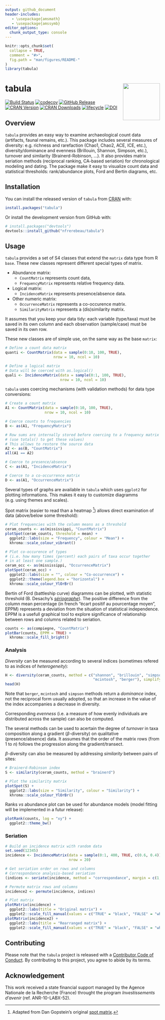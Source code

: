 ```yaml
---
output: github_document
header-includes:
   - \usepackage{amsmath}
   - \usepackage{amssymb}
editor_options: 
  chunk_output_type: console
---
```


<!-- README.md is generated from README.Rmd. Please edit that file -->

```r
knitr::opts_chunk$set(
  collapse = TRUE,
  comment = "#>",
  fig.path = "man/figures/README-"
)
library(tabula)
```

# tabula <img width=120px src="man/figures/logo.svg" align="right" />

[![Build Status](https://travis-ci.org/nfrerebeau/tabula.svg?branch=master)](https://travis-ci.org/nfrerebeau/tabula)
[![codecov](https://codecov.io/gh/nfrerebeau/tabula/branch/master/graph/badge.svg)](https://codecov.io/gh/nfrerebeau/tabula)
[![GitHub Release](https://img.shields.io/github/release/nfrerebeau/tabula.svg)](https://github.com/nfrerebeau/tabula/releases)
[![CRAN Version](http://www.r-pkg.org/badges/version/tabula)](https://cran.r-project.org/package=tabula)
[![CRAN Downloads](http://cranlogs.r-pkg.org/badges/tabula)](https://cran.r-project.org/package=tabula)
[![lifecycle](https://img.shields.io/badge/lifecycle-experimental-orange.svg)](https://www.tidyverse.org/lifecycle/#experimental)
[![DOI](https://zenodo.org/badge/DOI/10.5281/zenodo.1489944.svg)](https://doi.org/10.5281/zenodo.1489944)

## Overview

`tabula` provides an easy way to examine archaeological count data (artifacts, faunal remains, etc.). This package includes several measures of diversity: e.g. richness and rarefaction (Chao1, Chao2, ACE, ICE, etc.), diversity/dominance and evenness (Brillouin, Shannon, Simpson, etc.), turnover and similarity (Brainerd-Robinson, ...). It also provides matrix seriation methods (reciprocal ranking, CA-based seriation) for chronological modeling and dating. The package make it easy to visualize count data and statistical thresholds: rank/abundance plots, Ford and Bertin diagrams, etc.

## Installation

You can install the released version of `tabula` from [CRAN](https://CRAN.R-project.org) with:

```r
install.packages("tabula")
```

Or install the development version from GitHub with:

```r
# install.packages("devtools")
devtools::install_github("nfrerebeau/tabula")
```

## Usage

`tabula` provides a set of S4 classes that extend the `matrix` data type from R `base`. These new classes represent different special types of matrix.

* Abundance matrix:
    * `CountMatrix` represents count data,
    * `FrequencyMatrix` represents relative frequency data.
* Logical matrix:
    * `IncidenceMatrix` represents presence/absence data.
* Other numeric matrix:
    * `OccurrenceMatrix` represents a co-occurence matrix.
    * `SimilarityMatrix` represents a (dis)similarity matrix.

It assumes that you keep your data tidy: each variable (type/taxa) must be saved in its own column and each observation (sample/case) must be saved in its own row.

These new classes are of simple use, on the same way as the base `matrix`:

```r
# Define a count data matrix
quanti <- CountMatrix(data = sample(0:10, 100, TRUE),
                      nrow = 10, ncol = 10)

# Define a logical matrix
# Data will be coerced with as.logical()
quali <- IncidenceMatrix(data = sample(0:1, 100, TRUE),
                         nrow = 10, ncol = 10)
```

`tabula` uses coercing mechanisms (with validation methods) for data type conversions:

```r
# Create a count matrix
A1 <- CountMatrix(data = sample(0:10, 100, TRUE),
                  nrow = 10, ncol = 10)

# Coerce counts to frequencies
B <- as(A1, "FrequencyMatrix")

# Row sums are internally stored before coercing to a frequency matrix
# (use totals() to get these values)
# This allows to restore the source data
A2 <- as(B, "CountMatrix")
all(A1 == A2)

# Coerce to presence/absence
C <- as(A1, "IncidenceMatrix")

# Coerce to a co-occurrence matrix
D <- as(A1, "OccurrenceMatrix")
```

Several types of graphs are available in `tabula` which uses `ggplot2` for plotting informations. This makes it easy to customize diagramms (e.g. using themes and scales).

Spot matrix (easier to read than a heatmap [^1]) allows direct examination of data (above/below some threshold):

```r
# Plot frequencies with the column means as a threshold
ceram_counts <- as(mississippi, "CountMatrix")
plotSpot(ceram_counts, threshold = mean) +
  ggplot2::labs(size = "Frequency", colour = "Mean") +
  khroma::scale_colour_vibrant()
```

```r
# Plot co-occurence of types
# (i.e. how many times (percent) each pairs of taxa occur together 
# in at least one sample.)
ceram_occ <- as(mississippi, "OccurrenceMatrix")
plotSpot(ceram_occ) +
  ggplot2::labs(size = "", colour = "Co-occurrence") +
  ggplot2::theme(legend.box = "horizontal") +
  khroma::scale_colour_YlOrBr()
```

Bertin of Ford (battleship curve) diagramms can be plotted, with statistic threshold (B. Desachy's [*sériographe*](https://doi.org/10.3406/pica.2004.2396)). The positive difference from the column mean percentage (in french "écart positif au pourcentage moyen", EPPM) represents a deviation from the situation of statistical independence. EPPM is a usefull graphical tool to explore significance of relationship between rows and columns related to seriation.

```r
counts <- as(compiegne, "CountMatrix")
plotBar(counts, EPPM = TRUE) +
  khroma::scale_fill_bright()
```

### Analysis

*Diversity* can be measured according to several indices (sometimes refered to as indices of *heterogeneity*):

```r
H <- diversity(ceram_counts, method = c("shannon", "brillouin", "simpson", 
                                        "mcintosh", "berger"), simplify = TRUE)
head(H)
```

Note that `berger`, `mcintosh` and `simpson` methods return a *dominance* index, not the reciprocal form usually adopted, so that an increase in the value of the index accompanies a decrease in diversity.

Corresponding *evenness* (i.e. a measure of how evenly individuals are distributed across the sample) can also be computed.

The several methods can be used to acertain the degree of *turnover* in taxa composition along a gradient ($\beta$-diversity) on qualitative (presence/absence) data. It assumes that the order of the matrix rows (from $1$ to $n$) follows the progression along the gradient/transect.

$\beta$-diversity can also be measured by addressing *similarity* between pairs of sites:

```r
# Brainerd-Robinson index
S <- similarity(ceram_counts, method = "brainerd")

# Plot the similarity matrix
plotSpot(S) +
  ggplot2::labs(size = "Similarity", colour = "Similarity") +
  khroma::scale_colour_YlOrBr()
```

Ranks *vs* abundance plot can be used for abundance models (model fitting will be implemented in a futur release):

```r
plotRank(counts, log = "xy") +
  ggplot2::theme_bw()
```

### Seriation

```r
# Build an incidence matrix with random data
set.seed(12345)
incidence <- IncidenceMatrix(data = sample(0:1, 400, TRUE, c(0.6, 0.4)),
                             nrow = 20)

# Get seriation order on rows and columns
# Correspondance analysis-based seriation
(indices <- seriate(incidence, method = "correspondance", margin = c(1, 2)))

# Permute matrix rows and columns
incidence2 <- permute(incidence, indices)
```

```r
# Plot matrix
plotMatrix(incidence) + 
  ggplot2::labs(title = "Original matrix") +
  ggplot2::scale_fill_manual(values = c("TRUE" = "black", "FALSE" = "white"))
plotMatrix(incidence2) + 
  ggplot2::labs(title = "Rearranged matrix") +
  ggplot2::scale_fill_manual(values = c("TRUE" = "black", "FALSE" = "white"))
```

## Contributing
Please note that the `tabula` project is released with a [Contributor Code of Conduct](CODE_OF_CONDUCT.md). By contributing to this project, you agree to abide by its terms.

## Acknowledgement
This work received a state financial support managed by the Agence Nationale de la Recherche (France) throught the program *Investissements d'avenir* (ref. ANR-10-LABX-52).

[^1]: Adapted from Dan Gopstein's original [spot matrix](https://dgopstein.github.io/articles/spot-matrix/).
